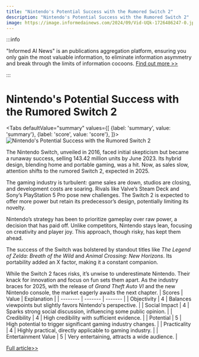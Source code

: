 ```yaml
---
title: "Nintendo's Potential Success with the Rumored Switch 2"
description: "Nintendo's Potential Success with the Rumored Switch 2"
image: https://image.informedainews.com/2024/09/Vid-UQk-1726486247-0.jpg
---
```



:::info

"Informed AI News" is an publications aggregation platform, ensuring you only gain the most valuable information, to eliminate information asymmetry and break through the limits of information cocoons.  [Find out more >>](/)

:::

# Nintendo's Potential Success with the Rumored Switch 2


<Tabs
	defaultValue="summary"
	values={[
	{label: 'summary', value: 'summary'},
	{label: 'score', value: 'score'},
]}>
<TabItem value="summary">
<img
  src="https://image.informedainews.com/2024/09/Vid-UQk-1726486247-0.jpg"
  alt="Nintendo's Potential Success with the Rumored Switch 2"
/>



The Nintendo Switch, unveiled in 2016, faced initial skepticism but became a runaway success, selling 143.42 million units by June 2023. Its hybrid design, blending home and portable gaming, was a hit. Now, as sales slow, attention shifts to the rumored Switch 2, expected in 2025.

The gaming industry is turbulent: game sales are down, studios are closing, and development costs are soaring. Rivals like Valve’s Steam Deck and Sony’s PlayStation 5 Pro pose new challenges. The Switch 2 is expected to offer more power but retain its predecessor’s design, potentially limiting its novelty.

Nintendo’s strategy has been to prioritize gameplay over raw power, a decision that has paid off. Unlike competitors, Nintendo stays lean, focusing on creativity and player joy. This approach, though risky, has kept them ahead.

The success of the Switch was bolstered by standout titles like *The Legend of Zelda: Breath of the Wild* and *Animal Crossing: New Horizons*. Its portability added an X factor, making it a constant companion.

While the Switch 2 faces risks, it’s unwise to underestimate Nintendo. Their knack for innovation and focus on fun sets them apart. As the industry braces for 2025, with the release of *Grand Theft Auto VI* and the new Nintendo console, the market eagerly awaits the next chapter.
</TabItem>
<TabItem value="score">
	| Scores     | Value   | Explanation |
	| -------- | ------- | ------- |
	| Objectivity  | 4    | Balances viewpoints but slightly favors Nintendo's perspective.    |
	| Social Impact | 4     | Sparks strong social discussion, influencing some public opinion.    |
	| Credibility    | 4    | High credibility with sufficient evidence.    |
	| Potential    | 5    | High potential to trigger significant gaming industry changes.    |
	| Practicality    | 4    | Highly practical, directly applicable to gaming industry.    |
	| Entertainment Value    | 5    | Very entertaining, attracts a wide audience.    |
</TabItem>
</Tabs>

[Full article>>](https://asia.nikkei.com/Opinion/Don-t-rule-out-Nintendo-making-Switch-2-a-hit)
